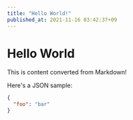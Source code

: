 ```yaml
---
title: "Hello World!"
published_at: 2021-11-16 03:42:37+09
---
```


# Hello World

This is content converted from Markdown!

Here's a JSON sample:

```json
{
  "foo": "bar"
}
```
